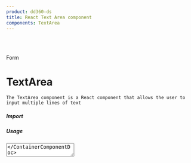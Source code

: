 ```yaml
---
product: dd360-ds
title: React Text Area component
components: TextArea
---
```


<br id='top' />
<br />

<Label>Form</Label>

# <span name="floating-nav">TextArea</span>

    The TextArea component is a React component that allows the user to input multiple lines of text

##### <span name="floating-nav">Import</span>

<WindowEditor codeString="import { TextArea } from 'dd360-ds'" />
<WindowEditor codeString="import TextArea from 'dd360-ds/TextArea'" />

##### <span name="floating-nav">Usage</span>

<ContainerComponentDoc className="gap-y-2">
    <TextArea />
</ContainerComponentDoc>

<WindowEditor codeString="import { TextArea } from 'dd360-ds'

<TextArea />" />

##### <span name="floating-nav">Variants</span>

You can use the following variants: "default", "active", "success", "warning", "error" and "disabled". By default "active" is used.

<ContainerComponentDoc className="gap-y-2">
    <Text>Default</Text>
    <TextArea className="mb-2" variant="default" />
    <Text>Active</Text>
    <TextArea className="mb-2" variant="active" />
    <Text>Success</Text>
    <TextArea className="mb-2" variant="success" />
    <Text>Warning</Text>
    <TextArea className="mb-2" variant="warning" />
    <Text>Error</Text>
    <TextArea className="mb-2" variant="error" />
    <Text>Disabled</Text>
    <TextArea className="mb-2" variant="disabled" />
</ContainerComponentDoc>

<WindowEditor codeString="import { TextArea } from 'dd360-ds'

<TextArea variant='default' />
<TextArea variant='active' />
<TextArea variant='success' />
<TextArea variant='warning' />
<TextArea variant='error' />
<TextArea variant='disabled' />" />

##### <span name="floating-nav">Placeholder</span>

Use the prop "placeholder" to indicate a help to the user about what information to enter in your TextArea component.

<ContainerComponentDoc className="gap-y-2">
    <TextArea placeholder="I'm a placeholder!" />
</ContainerComponentDoc>

<WindowEditor codeString="import { TextArea } from 'dd360-ds'

<TextArea placeholder='I am a placeholder!' />" />

##### <span name="floating-nav">Label</span>

Use the prop "label" to indicate a help to the user about what information to enter in your TextArea component.

<ContainerComponentDoc className="gap-y-2">
    <TextArea label="I'm a label!" />
</ContainerComponentDoc>

<WindowEditor codeString="import { TextArea } from 'dd360-ds'

<TextArea label='I am a label!' />" />

##### <span name="floating-nav">TextArea With Icon</span>

You can add an icon to the TextArea component by passing the prop startAdornment that receives a react component.

<ContainerComponentDoc className="gap-y-2">
    <TextArea endAdornment={<DynamicHeroIcon icon="AcademicCapIcon" className="text-blue-700 w-6" />} />
</ContainerComponentDoc>

<WindowEditor codeString="import { TextArea } from 'dd360-ds'

<TextArea endAdornment={<DynamicHeroIcon icon='AcademicCapIcon' className='text-blue-700 w-6' />} />" />

##### <span name="floating-nav">isRequired</span>

With the prop <Tag text='isRequired' /> you can mark an textArea as required. Setting isRequired to true will add an asterisk (*) next to the entry to indicate that its completion is required. This functionality is especially useful for highlighting the need to fill in certain fields on forms or user interfaces.

<ContainerComponentDoc className="gap-y-2">
    <TextArea isRequired label='This field is required' />
</ContainerComponentDoc>

<WindowEditor codeString="import { TextArea } from 'dd360-ds'

<TextArea isRequired label='This field is required' />" />


##### <span name="floating-nav">API Reference</span>

<CustomTableDocs dataTable={[
    { title: 'variant', default: 'default', types: ['active', 'disabled', 'warning', 'success', 'error', 'default'] },
    { title: 'inputBlank', default: 'false', types: ['boolean'] },
    { title: 'disabled', default: 'false', types: ['boolean'] },
    { title: 'endAdornment', default: null, types: ['ReactNode'] },
    { title: 'classNameAdornment', default: null, types: ['string'] },
    { title: 'message', default: null, types: ['string'] },
    { title: 'label', default: null, types: ['string'] },
    { title: 'placeholder', default: null, types: ['string'] },
    { title: 'paddingX', default: null, types: ['string'] },
    { title: 'paddingY', default: null, types: ['string'] },
    { title: 'rounded', default: null, types: ['string'] },
    { title: 'large', default: null, types: ['string'] },
    { title: 'role', default: null, types: ['string'] },
    { title: 'boxShadow', default: null, types: ['string'] },
    { title: 'isRequired', default: null, types: ['boolean'] },
    { title: 'className', default: null, types: ['string'] },
    ]}
/>

<BackAndForwardController />